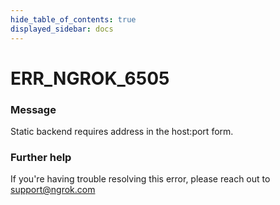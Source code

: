 ```yaml
---
hide_table_of_contents: true
displayed_sidebar: docs
---
```



# ERR_NGROK_6505

### Message
Static backend requires address in the host:port form.

<ErrorDetails error='err_ngrok_6505' />


### Further help
If you're having trouble resolving this error, please reach out to [support@ngrok.com](mailto:support@ngrok.com?subject=Help%20with%20ERR_NGROK_6505)

